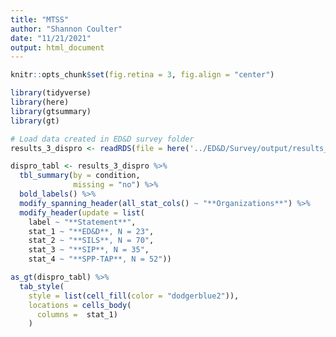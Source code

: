 ```yaml
---
title: "MTSS"
author: "Shannon Coulter"
date: "11/21/2021"
output: html_document
---
```

```r
knitr::opts_chunk$set(fig.retina = 3, fig.align = "center")
```

```r
library(tidyverse)
library(here)
library(gtsummary)
library(gt)
```

```r
# Load data created in ED&D survey folder
results_3_dispro <- readRDS(file = here('../ED&D/Survey/output/results_3_dispro.rds'))
```

```r
dispro_tabl <- results_3_dispro %>% 
  tbl_summary(by = condition,
              missing = "no") %>%
  bold_labels() %>%
  modify_spanning_header(all_stat_cols() ~ "**Organizations**") %>%
  modify_header(update = list(
    label ~ "**Statement**",
    stat_1 ~ "**ED&D**, N = 23",
    stat_2 ~ "**SILS**, N = 70",
    stat_3 ~ "**SIP**, N = 35",
    stat_4 ~ "**SPP-TAP**, N = 52"))

as_gt(dispro_tabl) %>%
  tab_style(
    style = list(cell_fill(color = "dodgerblue2")),
    locations = cells_body(
      columns =  stat_1)
    )
```